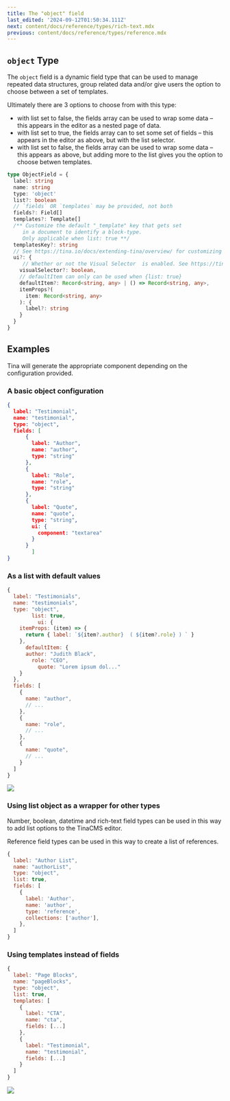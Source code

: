 ```yaml
---
title: The "object" field
last_edited: '2024-09-12T01:50:34.111Z'
next: content/docs/reference/types/rich-text.mdx
previous: content/docs/reference/types/reference.mdx
---
```


## `object` Type

The `object` field is a dynamic field type that can be used to manage repeated data structures, group related data and/or give users the option to choose between a set of templates.

Ultimately there are 3 options to choose from with this type:

* with list set to false, the fields array can be used to wrap some data – this appears in the editor as a nested page of data.
* with list set to true, the fields array can to set some set of fields – this appears in the editor as above, but with the list selector.
* with list set to false, the fields array can be used to wrap some data – this appears as above, but adding more to the list gives you the option to choose betwen templates.

```ts
type ObjectField = {
  label: string
  name: string
  type: 'object'
  list?: boolean
  // `fields` OR `templates` may be provided, not both
  fields?: Field[]
  templates?: Template[]
  /** Customize the default "_template" key that gets set
     in a document to identify a block-type.
     Only applicable when list: true **/
  templatesKey?: string
  // See https://tina.io/docs/extending-tina/overview/ for customizing the UI
  ui?: {
     // Whether or not the Visual Selector  is enabled. See https://tina.io/docs/editing/blocks/#adding-a-visual-block-selector-experimental
    visualSelector?: boolean,
    // defaultItem can only can be used when {list: true}
    defaultItem?: Record<string, any> | () => Record<string, any>,
    itemProps?(
      item: Record<string, any>
    ): {
      label?: string
    }
  }
}
```

## Examples

Tina will generate the appropriate component depending on the configuration provided.

### A basic object configuration

```json
{
  label: "Testimonial",
  name: "testimonial",
  type: "object",
  fields: [
      {
        label: "Author",
        name: "author",
        type: "string"
      },
      {
        label: "Role",
        name: "role",
        type: "string"
      },
      {
        label: "Quote",
        name: "quote",
        type: "string",
        ui: {
          component: "textarea"
        }
      }
        ]
}
```

### As a list with default values

```javascript
{
  label: "Testimonials",
  name: "testimonials",
  type: "object",
        list: true,
          ui: {
    itemProps: (item) => {
      return { label: `${item?.author}  ( ${item?.role} ) ` }
    },
      defaultItem: {
      author: "Judith Black",
        role: "CEO",
          quote: "Lorem ipsum dol..."
    }
  },
  fields: [
    {
      name: "author",
      // ...
    },
    {
      name: "role",
      // ...
    },
    {
      name: "quote",
      // ...
    }
  ]
}
```

![](https://res.cloudinary.com/forestry-demo/image/upload/v1722381170/Screenshot_2024-07-31_at_9.12.43_AM_gahppr.png)

### Using list object as a wrapper for other types

Number, boolean, datetime and rich-text field types can be used in this way to add list options to the TinaCMS editor.

Reference field types can be used in this way to create a list of references.

```javascript
{
  label: "Author List",
  name: "authorList",
  type: "object",
  list: true,      
  fields: [
    {
      label: 'Author',
      name: 'author',
      type: 'reference',
      collections: ['author'],
    },
  ]
}
```

### Using templates instead of fields

```javascript
{
  label: "Page Blocks",
  name: "pageBlocks",
  type: "object",
  list: true,
  templates: [
    {
      label: "CTA",
      name: "cta",
      fields: [...]
    },
    {
      label: "Testimonial",
      name: "testimonial",
      fields: [...]
    }
  ]
}
```

![](https://res.cloudinary.com/forestry-demo/image/upload/v1722381325/Screenshot_2024-07-31_at_9.15.20_AM_rniq4e.png)
